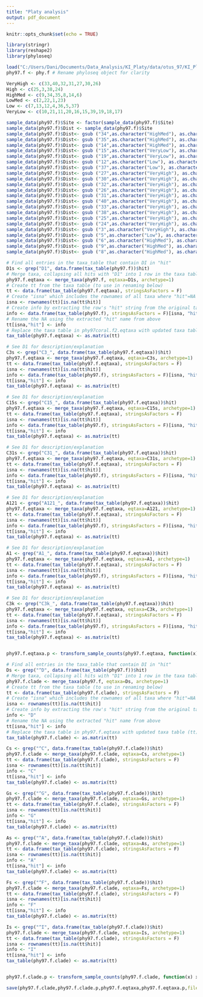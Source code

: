 ```yaml
---
title: "Platy analysis"
output: pdf_document
---
```


```r
knitr::opts_chunk$set(echo = TRUE)
```

<!-- Import libraries -->
```r
library(stringr)
library(reshape2)
library(phyloseq)
```

<!-- Load filtered RData object from filter_notsym.R script -->
```r
load("C:/Users/Dani/Documents/Data_Analysis/KI_Platy/data/otus_97/KI_Platy_f.RData")
phy97.f <- phy.f # Rename phyloseq object for clarity
```


<!-- Characterize sites by disturbance level -->
```r
VeryHigh <- c(33,40,32,31,27,30,26)
High <- c(25,3,38,24)
HighMed <- c(9,34,35,8,14,6)
LowMed <- c(2,22,1,23)
Low <- c(7,13,12,4,36,5,37)
VeryLow <- c(10,21,11,20,16,15,39,19,18,17)

sample_data(phy97.f)$Site <- factor(sample_data(phy97.f)$Site)
sample_data(phy97.f)$Dist <- sample_data(phy97.f)$Site
sample_data(phy97.f)$Dist<- gsub ("34",as.character("HighMed"), as.character(data.frame(sample_data(phy97.f))$Dist), as.character("HighMed"))
sample_data(phy97.f)$Dist<- gsub ("35",as.character("HighMed"), as.character(data.frame(sample_data(phy97.f))$Dist), as.character("HighMed"))
sample_data(phy97.f)$Dist<- gsub ("14",as.character("HighMed"), as.character(data.frame(sample_data(phy97.f))$Dist), as.character("HighMed"))
sample_data(phy97.f)$Dist<- gsub ("15",as.character("VeryLow"), as.character(data.frame(sample_data(phy97.f))$Dist), as.character("HighMed"))
sample_data(phy97.f)$Dist<- gsub ("19",as.character("VeryLow"), as.character(data.frame(sample_data(phy97.f))$Dist), as.character("HighMed"))
sample_data(phy97.f)$Dist<- gsub ("12",as.character("Low"), as.character(data.frame(sample_data(phy97.f))$Dist), as.character("HighMed"))
sample_data(phy97.f)$Dist<- gsub ("37",as.character("Low"), as.character(data.frame(sample_data(phy97.f))$Dist), as.character("HighMed"))
sample_data(phy97.f)$Dist<- gsub ("27",as.character("VeryHigh"), as.character(data.frame(sample_data(phy97.f))$Dist), as.character("HighMed"))
sample_data(phy97.f)$Dist<- gsub ("30",as.character("VeryHigh"), as.character(data.frame(sample_data(phy97.f))$Dist), as.character("HighMed"))
sample_data(phy97.f)$Dist<- gsub ("32",as.character("VeryHigh"), as.character(data.frame(sample_data(phy97.f))$Dist), as.character("HighMed"))
sample_data(phy97.f)$Dist<- gsub ("26",as.character("VeryHigh"), as.character(data.frame(sample_data(phy97.f))$Dist), as.character("HighMed"))
sample_data(phy97.f)$Dist<- gsub ("31",as.character("VeryHigh"), as.character(data.frame(sample_data(phy97.f))$Dist), as.character("HighMed"))
sample_data(phy97.f)$Dist<- gsub ("40",as.character("VeryHigh"), as.character(data.frame(sample_data(phy97.f))$Dist), as.character("HighMed"))
sample_data(phy97.f)$Dist<- gsub ("33",as.character("VeryHigh"), as.character(data.frame(sample_data(phy97.f))$Dist), as.character("HighMed"))
sample_data(phy97.f)$Dist<- gsub ("38",as.character("VeryHigh"), as.character(data.frame(sample_data(phy97.f))$Dist), as.character("High"))
sample_data(phy97.f)$Dist<- gsub ("25",as.character("VeryHigh"), as.character(data.frame(sample_data(phy97.f))$Dist), as.character("High"))
sample_data(phy97.f)$Dist<- gsub ("24",as.character("VeryHigh"), as.character(data.frame(sample_data(phy97.f))$Dist), as.character("High"))
sample_data(phy97.f)$Dist<- gsub ("3",as.character("VeryHigh"), as.character(data.frame(sample_data(phy97.f))$Dist), as.character("High"))
sample_data(phy97.f)$Dist<- gsub ("5",as.character("Low"), as.character(data.frame(sample_data(phy97.f))$Dist), as.character("HighMed"))
sample_data(phy97.f)$Dist<- gsub ("6",as.character("HighMed"), as.character(data.frame(sample_data(phy97.f))$Dist), as.character("HighMed"))
sample_data(phy97.f)$Dist<- gsub ("9",as.character("HighMed"), as.character(data.frame(sample_data(phy97.f))$Dist), as.character("HighMed"))
sample_data(phy97.f)$Dist<- gsub ("8",as.character("HighMed"), as.character(data.frame(sample_data(phy97.f))$Dist), as.character("HighMed"))
```

<!-- Use merge_taxa to collapse OTUs with equivalent names ("hits") -->
```r
# Find all entries in the taxa_table that contain DI in "hit"
D1s <- grep("D1", data.frame(tax_table(phy97.f))$hit)
# Merge taxa, collapsing all hits with "D1" into 1 row in the taxa table. Eqtaxa says which taxa to collapse together. Archetype is included or it doesn't work, and refers to which name the new collapsed row will take - however I haven't found out how to modify this without it failing yet.
phy97.f.eqtaxa <- merge_taxa(phy97.f, eqtaxa=D1s, archetype=1)
# Create tt from the taxa table (to use in renaming below)
tt <- data.frame(tax_table(phy97.f.eqtaxa), stringsAsFactors = F)
# Create "isna" which includes the rownames of all taxa where "hit"=NA
isna <- rownames(tt)[is.na(tt$hit)]
# Create info by extracting the row's "hit" string from the original taxa table
info <- data.frame(tax_table(phy97.f), stringsAsFactors = F)[isna, "hit"]
# Rename the NA using the extracted "hit" name from above
tt[isna,"hit"] <- info
# Replace the taxa table in phy97coral.f2.eqtaxa with updated taxa table (tt). Must be converted to matrix first to work.
tax_table(phy97.f.eqtaxa) <- as.matrix(tt)

# See D1 for description/explanation
C3s <- grep("C3_", data.frame(tax_table(phy97.f.eqtaxa))$hit)
phy97.f.eqtaxa <- merge_taxa(phy97.f.eqtaxa, eqtaxa=C3s, archetype=1)
tt <- data.frame(tax_table(phy97.f.eqtaxa), stringsAsFactors = F)
isna <- rownames(tt)[is.na(tt$hit)]
info <- data.frame(tax_table(phy97.f), stringsAsFactors = F)[isna, "hit"]
tt[isna,"hit"] <- info
tax_table(phy97.f.eqtaxa) <- as.matrix(tt)

# See D1 for description/explanation
C15s <- grep("C15_", data.frame(tax_table(phy97.f.eqtaxa))$hit)
phy97.f.eqtaxa <- merge_taxa(phy97.f.eqtaxa, eqtaxa=C15s, archetype=1)
tt <- data.frame(tax_table(phy97.f.eqtaxa), stringsAsFactors = F)
isna <- rownames(tt)[is.na(tt$hit)]
info <- data.frame(tax_table(phy97.f), stringsAsFactors = F)[isna, "hit"]
tt[isna,"hit"] <- info
tax_table(phy97.f.eqtaxa) <- as.matrix(tt)

# See D1 for description/explanation
C31s <- grep("C31_", data.frame(tax_table(phy97.f.eqtaxa))$hit)
phy97.f.eqtaxa <- merge_taxa(phy97.f.eqtaxa, eqtaxa=C31s, archetype=1)
tt <- data.frame(tax_table(phy97.f.eqtaxa), stringsAsFactors = F)
isna <- rownames(tt)[is.na(tt$hit)]
info <- data.frame(tax_table(phy97.f), stringsAsFactors = F)[isna, "hit"]
tt[isna,"hit"] <- info
tax_table(phy97.f.eqtaxa) <- as.matrix(tt)

# See D1 for description/explanation
A121 <- grep("A121_", data.frame(tax_table(phy97.f.eqtaxa))$hit)
phy97.f.eqtaxa <- merge_taxa(phy97.f.eqtaxa, eqtaxa=A121, archetype=1)
tt <- data.frame(tax_table(phy97.f.eqtaxa), stringsAsFactors = F)
isna <- rownames(tt)[is.na(tt$hit)]
info <- data.frame(tax_table(phy97.f), stringsAsFactors = F)[isna, "hit"]
tt[isna,"hit"] <- info
tax_table(phy97.f.eqtaxa) <- as.matrix(tt)

# See D1 for description/explanation
A1 <- grep("A1_", data.frame(tax_table(phy97.f.eqtaxa))$hit)
phy97.f.eqtaxa <- merge_taxa(phy97.f.eqtaxa, eqtaxa=A1, archetype=1)
tt <- data.frame(tax_table(phy97.f.eqtaxa), stringsAsFactors = F)
isna <- rownames(tt)[is.na(tt$hit)]
info <- data.frame(tax_table(phy97.f), stringsAsFactors = F)[isna, "hit"]
tt[isna,"hit"] <- info
tax_table(phy97.f.eqtaxa) <- as.matrix(tt)

# See D1 for description/explanation
C3k <- grep("C3k_", data.frame(tax_table(phy97.f.eqtaxa))$hit)
phy97.f.eqtaxa <- merge_taxa(phy97.f.eqtaxa, eqtaxa=C3k, archetype=1)
tt <- data.frame(tax_table(phy97.f.eqtaxa), stringsAsFactors = F)
isna <- rownames(tt)[is.na(tt$hit)]
info <- data.frame(tax_table(phy97.f), stringsAsFactors = F)[isna, "hit"]
tt[isna,"hit"] <- info
tax_table(phy97.f.eqtaxa) <- as.matrix(tt)


phy97.f.eqtaxa.p <- transform_sample_counts(phy97.f.eqtaxa, function(x) x/sum(x))
```

<!-- Use merge_taxa to collapse OTUs by clade -->
```r
# Find all entries in the taxa_table that contain DI in "hit"
Ds <- grep("^D", data.frame(tax_table(phy97.f))$hit)
# Merge taxa, collapsing all hits with "D1" into 1 row in the taxa table. Eqtaxa says which taxa to collapse together. Archetype is included or it doesn't work, and refers to which name the new collapsed row will take - however I haven't found out how to modify this without it failing yet.
phy97.f.clade <- merge_taxa(phy97.f, eqtaxa=Ds, archetype=1)
# Create tt from the taxa table (to use in renaming below)
tt <- data.frame(tax_table(phy97.f.clade), stringsAsFactors = F)
# Create "isna" which includes the rownames of all taxa where "hit"=NA
isna <- rownames(tt)[is.na(tt$hit)]
# Create info by extracting the row's "hit" string from the original taxa table
info <- "D"
# Rename the NA using the extracted "hit" name from above
tt[isna,"hit"] <- info
# Replace the taxa table in phy97.f.eqtaxa with updated taxa table (tt). Must be converted to matrix first to work.
tax_table(phy97.f.clade) <- as.matrix(tt)

Cs <- grep("^C", data.frame(tax_table(phy97.f.clade))$hit)
phy97.f.clade <- merge_taxa(phy97.f.clade, eqtaxa=Cs, archetype=1)
tt <- data.frame(tax_table(phy97.f.clade), stringsAsFactors = F)
isna <- rownames(tt)[is.na(tt$hit)]
info <- "C"
tt[isna,"hit"] <- info
tax_table(phy97.f.clade) <- as.matrix(tt)

Gs <- grep("^G", data.frame(tax_table(phy97.f.clade))$hit)
phy97.f.clade <- merge_taxa(phy97.f.clade, eqtaxa=Gs, archetype=1)
tt <- data.frame(tax_table(phy97.f.clade), stringsAsFactors = F)
isna <- rownames(tt)[is.na(tt$hit)]
info <- "G"
tt[isna,"hit"] <- info
tax_table(phy97.f.clade) <- as.matrix(tt)

As <- grep("^A", data.frame(tax_table(phy97.f.clade))$hit)
phy97.f.clade <- merge_taxa(phy97.f.clade, eqtaxa=As, archetype=1)
tt <- data.frame(tax_table(phy97.f.clade), stringsAsFactors = F)
isna <- rownames(tt)[is.na(tt$hit)]
info <- "A"
tt[isna,"hit"] <- info
tax_table(phy97.f.clade) <- as.matrix(tt)

Fs <- grep("^F", data.frame(tax_table(phy97.f.clade))$hit)
phy97.f.clade <- merge_taxa(phy97.f.clade, eqtaxa=Fs, archetype=1)
tt <- data.frame(tax_table(phy97.f.clade), stringsAsFactors = F)
isna <- rownames(tt)[is.na(tt$hit)]
info <- "F"
tt[isna,"hit"] <- info
tax_table(phy97.f.clade) <- as.matrix(tt)

Is <- grep("^I", data.frame(tax_table(phy97.f.clade))$hit)
phy97.f.clade <- merge_taxa(phy97.f.clade, eqtaxa=Is, archetype=1)
tt <- data.frame(tax_table(phy97.f.clade), stringsAsFactors = F)
isna <- rownames(tt)[is.na(tt$hit)]
info <- "I"
tt[isna,"hit"] <- info
tax_table(phy97.f.clade) <- as.matrix(tt)


phy97.f.clade.p <- transform_sample_counts(phy97.f.clade, function(x) x/sum(x))

save(phy97.f.clade,phy97.f.clade.p,phy97.f.eqtaxa,phy97.f.eqtaxa.p,file = "C:/Users/Dani/Documents/Data_Analysis/KI_Platy/data/otus_97/KI_Platy_f_grouped.RData")
```

